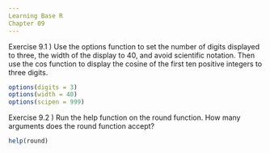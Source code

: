 ```yaml
---
Learning Base R
Chapter 09
---
```



Exercise 9.1 ) Use the options function to set the number of digits displayed to three, the width of the display to 40, and avoid scientific notation.  Then use the cos function to display the cosine of the first ten positive integers to three digits.
```r
options(digits = 3)
options(width = 40)
options(scipen = 999)
```


Exercise 9.2 ) Run the help function on the round function.  How many arguments does the round function accept?
```r
help(round)
```
